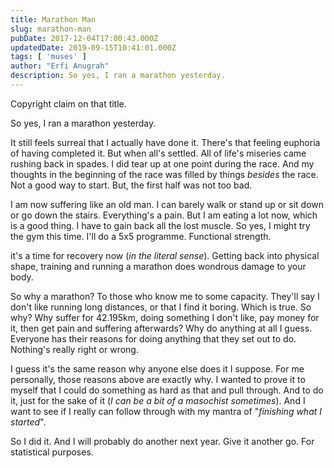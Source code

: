 ```yaml
---
title: Marathon Man
slug: marathon-man
pubDate: 2017-12-04T17:00:43.000Z
updatedDate: 2019-09-15T10:41:01.000Z
tags: [ 'muses' ]
author: "Erfi Anugrah"
description: So yes, I ran a marathon yesterday. 
---
```


Copyright claim on that title.

So yes, I ran a marathon yesterday.

It still feels surreal that I actually have done it. There's that feeling euphoria of having completed it. But when all's settled. All of life's miseries came rushing back in spades. I did tear up at one point during the race. And my thoughts in the beginning of the race was filled by things *besides* the race. Not a good way to start. But, the first half was not too bad.

I am now suffering like an old man. I can barely walk or stand up or sit down or go down the stairs. Everything's a pain. But I am eating a lot now, which is a good thing. I have to gain back all the lost muscle. So yes, I might try the gym this time. I'll do a 5x5 programme. Functional strength.

it's a time for recovery now (*in the literal sense*). Getting back into physical shape, training and running a marathon does wondrous damage to your body.

So why a marathon? To those who know me to some capacity. They'll say I don't like running long distances, or that I find it boring. Which is true. So why? Why suffer for 42.195km, doing something I don't like, pay money for it, then get pain and suffering afterwards? Why do anything at all I guess. Everyone has their reasons for doing anything that they set out to do. Nothing's really right or wrong. 

I guess it's the same reason why anyone else does it I suppose. For me personally, those reasons above are exactly why. I wanted to prove it to myself that I could do something as hard as that and pull through. And to do it,  just for the sake of it (*I can be a bit of a masochist sometimes*). And I want to see if I really can follow through with my mantra of "*finishing what I started*". 

So I did it. And I will probably do another next year. Give it another go. For statistical purposes.
